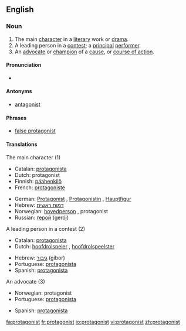 ==English==

===Noun===
{{en-noun}}

# The main [[character]] in a [[literary]] work or [[drama]].
# A leading person in a [[contest]]; a [[principal]] [[performer]].
# An [[advocate]] or [[champion]] of a [[cause]], or [[course of action]].

====Pronunciation====
*{{audio|en-us-protagonist.ogg|Audio (US)}}


====Antonyms====
*[[antagonist]]
====Phrases====
*[[false protagonist]]

====Translations====
;The main character (1)
{{top}}
*Catalan: [[protagonista]] {{mf}}
*Dutch: protagonist {{mf}}
*Finnish: [[päähenkilö]]
*French: [[protagoniste]]
{{mid}}
*German: [[Protagonist]] {{m}}, [[Protagonistin]] {{f}}, [[Hauptfigur]] {{f}}
*Hebrew: [[דמות ראשית]]
*Norwegian: [[hovedperson]] {{m}}, protagonist {{m}}
*Russian: [[герой]] (gerój) {{m}}
{{bottom}}

;A leading person in a contest (2)
{{top}}
*Catalan: [[protagonista]] {{mf}}
*Dutch: [[hoofdrolspeler]] {{m}}, [[hoofdrolspeelster]] {{f}}
{{mid}}
*Hebrew: [[גיבור]] (gibor) {{m}}
*Portuguese: [[protagonista]] {{mf}}
*Spanish: [[protagonista]] {{mf}}
{{bottom}}	

;An advocate (3)
{{top}}
*Norwegian: protagonist {{m}}
*Portuguese: [[protagonista]] {{mf}}
{{mid}}
*Spanish: [[protagonista]] {{mf}}
{{bottom}}

[[fa:protagonist]]
[[fr:protagonist]]
[[io:protagonist]]
[[vi:protagonist]]
[[zh:protagonist]]